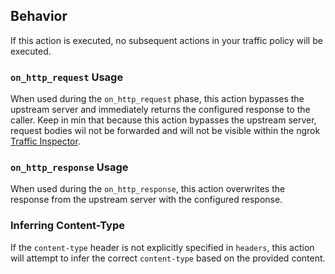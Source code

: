 ## Behavior

If this action is executed, no subsequent actions in your traffic policy will
be executed.

### `on_http_request` Usage

When used during the `on_http_request` phase, this action bypasses the upstream server and
immediately returns the configured response to the caller. Keep in min that because this action bypasses the upstream server, request bodies wil not be forwarded and will not be visible within the ngrok [Traffic Inspector](/obs/traffic-inspection/).

### `on_http_response` Usage

When used during the `on_http_response`, this action overwrites the response from the
upstream server with the configured response.

### Inferring Content-Type

If the `content-type` header is not explicitly specified in `headers`, this
action will attempt to infer the correct `content-type` based on the provided
content.
